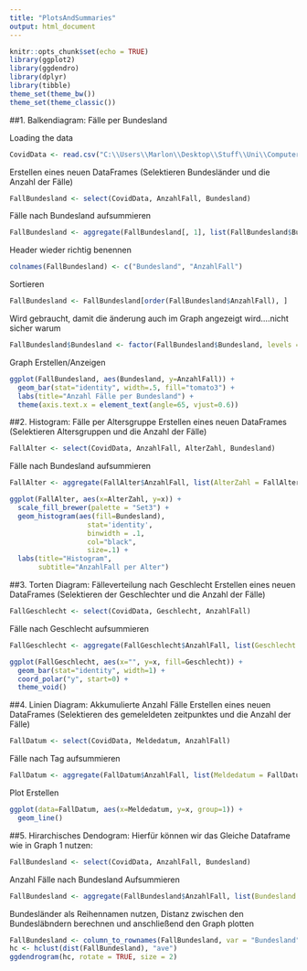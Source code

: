 ```yaml
---
title: "PlotsAndSummaries"
output: html_document
---
```


```r
knitr::opts_chunk$set(echo = TRUE)
library(ggplot2)
library(ggdendro)
library(dplyr)
library(tibble)
theme_set(theme_bw())
theme_set(theme_classic())
```


##1. Balkendiagram: Fälle per Bundesland

Loading the data
```r
CovidData <- read.csv("C:\\Users\\Marlon\\Desktop\\Stuff\\Uni\\ComputerGraphik\\CA_Assignment\\Assignment3\\RKI_COVID19.csv", header = TRUE)
```

Erstellen eines neuen DataFrames (Selektieren Bundesländer und die Anzahl der Fälle)
```r
FallBundesland <- select(CovidData, AnzahlFall, Bundesland)
```
Fälle nach Bundesland aufsummieren
```r
FallBundesland <- aggregate(FallBundesland[, 1], list(FallBundesland$Bundesland), sum)
```
Header wieder richtig benennen
```r
colnames(FallBundesland) <- c("Bundesland", "AnzahlFall")
```
Sortieren
```r
FallBundesland <- FallBundesland[order(FallBundesland$AnzahlFall), ]
```
Wird gebraucht, damit die änderung auch im Graph angezeigt wird....nicht sicher warum
```r
FallBundesland$Bundesland <- factor(FallBundesland$Bundesland, levels = FallBundesland$Bundesland) 
```
Graph Erstellen/Anzeigen
```r
ggplot(FallBundesland, aes(Bundesland, y=AnzahlFall)) + 
  geom_bar(stat="identity", width=.5, fill="tomato3") + 
  labs(title="Anzahl Fälle per Bundesland") + 
  theme(axis.text.x = element_text(angle=65, vjust=0.6))
```

##2. Histogram: Fälle per Altersgruppe
Erstellen eines neuen DataFrames (Selektieren Altersgruppen und die Anzahl der Fälle)
```r
FallAlter <- select(CovidData, AnzahlFall, AlterZahl, Bundesland)
```
Fälle nach Bundesland aufsummieren
```r
FallAlter <- aggregate(FallAlter$AnzahlFall, list(AlterZahl = FallAlter$AlterZahl, Bundesland = FallAlter$Bundesland), sum)
```

```r
ggplot(FallAlter, aes(x=AlterZahl, y=x)) + 
  scale_fill_brewer(palette = "Set3") +
  geom_histogram(aes(fill=Bundesland), 
                   stat='identity',
                   binwidth = .1, 
                   col="black", 
                   size=.1) + 
  labs(title="Histogram", 
       subtitle="AnzahlFall per Alter")
```


##3. Torten Diagram: Fälleverteilung nach Geschlecht
Erstellen eines neuen DataFrames (Selektieren der Geschlechter und die Anzahl der Fälle)
```r
FallGeschlecht <- select(CovidData, Geschlecht, AnzahlFall)
```
Fälle nach Geschlecht aufsummieren
```r
FallGeschlecht <- aggregate(FallGeschlecht$AnzahlFall, list(Geschlecht = FallGeschlecht$Geschlecht), sum)
```
```r
ggplot(FallGeschlecht, aes(x="", y=x, fill=Geschlecht)) +
  geom_bar(stat="identity", width=1) +
  coord_polar("y", start=0) +
  theme_void()
```

##4. Linien Diagram: Akkumulierte Anzahl Fälle
Erstellen eines neuen DataFrames (Selektieren des gemeleldeten zeitpunktes und die Anzahl der Fälle)
```r
FallDatum <- select(CovidData, Meldedatum, AnzahlFall)
```
Fälle nach Tag aufsummieren
```r
FallDatum <- aggregate(FallDatum$AnzahlFall, list(Meldedatum = FallDatum$Meldedatum), sum)
```
Plot Erstellen
```r
ggplot(data=FallDatum, aes(x=Meldedatum, y=x, group=1)) +
  geom_line()
```
##5. Hirarchisches Dendogram: 
Hierfür können wir das Gleiche Dataframe wie in Graph 1 nutzen:
```r
FallBundesland <- select(CovidData, AnzahlFall, Bundesland)
```
Anzahl Fälle nach Bundesland Aufsummieren
```r
FallBundesland <- aggregate(FallBundesland$AnzahlFall, list(Bundesland = FallBundesland$Bundesland), sum)
```
Bundesländer als Reihennamen nutzen, Distanz zwischen den Bundesläbndern berechnen und anschließend den Graph plotten
```r
FallBundesland <- column_to_rownames(FallBundesland, var = "Bundesland")
hc <- hclust(dist(FallBundesland), "ave")
ggdendrogram(hc, rotate = TRUE, size = 2)
```

